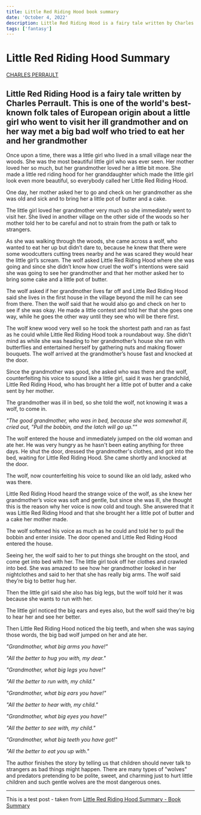 ```yaml
---
title: Little Red Riding Hood book summary
date: 'October 4, 2022'
description: Little Red Riding Hood is a fairy tale written by Charles Perrault. This is one of the world's best-known folk tales of European origin about a little girl who went to visit her ill grandmother and on her way met a big bad wolf who tried to eat her and her grandmother
tags: ['fantasy']
---
```


# Little Red Riding Hood Summary

[CHARLES PERRAULT](https://www.goodreads.com/author/show/35760.Charles_Perrault)

## Little Red Riding Hood is a fairy tale written by Charles Perrault. This is one of the world's best-known folk tales of European origin about a little girl who went to visit her ill grandmother and on her way met a big bad wolf who tried to eat her and her grandmother

Once upon a time, there was a little girl who lived in a small village near the woods. She was the most beautiful little girl who was ever seen. Her mother loved her so much, but her grandmother loved her a little bit more. She made a little red riding hood for her granddaughter which made the little girl look even more beautiful, so everybody called her Little Red Riding Hood.

One day, her mother asked her to go and check on her grandmother as she was old and sick and to bring her a little pot of butter and a cake.

The little girl loved her grandmother very much so she immediately went to visit her. She lived in another village on the other side of the woods so her mother told her to be careful and not to strain from the path or talk to strangers.

As she was walking through the woods, she came across a wolf, who wanted to eat her up but didn’t dare to, because he knew that there were some woodcutters cutting trees nearby and he was scared they would hear the little girl’s scream. The wolf asked Little Red Riding Hood where she was going and since she didn’t know how cruel the wolf's intentions were said she was going to see her grandmother and that her mother asked her to bring some cake and a little pot of butter.

The wolf asked if her grandmother lives far off and Little Red Riding Hood said she lives in the first house in the village beyond the mill he can see from there. Then the wolf said that he would also go and check on her to see if she was okay. He made a little contest and told her that she goes one way, while he goes the other way until they see who will be there first.

The wolf knew wood very well so he took the shortest path and ran as fast as he could while Little Red Riding Hood took a roundabout way. She didn’t mind as while she was heading to her grandmother’s house she ran with butterflies and entertained herself by gathering nuts and making flower bouquets. The wolf arrived at the grandmother’s house fast and knocked at the door.

Since the grandmother was good, she asked who was there and the wolf, counterfeiting his voice to sound like a little girl, said it was her grandchild, Little Red Riding Hood, who has brought her a little pot of butter and a cake sent by her mother.

The grandmother was ill in bed, so she told the wolf, not knowing it was a wolf, to come in.

_"The good grandmother, who was in bed, because she was somewhat ill, cried out, "Pull the bobbin, and the latch will go up.""_

The wolf entered the house and immediately jumped on the old woman and ate her. He was very hungry as he hasn't been eating anything for three days. He shut the door, dressed the grandmother's clothes, and got into the bed, waiting for Little Red Riding Hood. She came shortly and knocked at the door.

The wolf, now counterfeiting his voice to sound like an old lady, asked who was there.

Little Red Riding Hood heard the strange voice of the wolf, as she knew her grandmother’s voice was soft and gentle, but since she was ill, she thought this is the reason why her voice is now cold and tough. She answered that it was Little Red Riding Hood and that she brought her a little pot of butter and a cake her mother made.

The wolf softened his voice as much as he could and told her to pull the bobbin and enter inside. The door opened and Little Red Riding Hood entered the house.

Seeing her, the wolf said to her to put things she brought on the stool, and come get into bed with her. The little girl took off her clothes and crawled into bed. She was amazed to see how her grandmother looked in her nightclothes and said to her that she has really big arms. The wolf said they’re big to better hug her.

Then the little girl said she also has big legs, but the wolf told her it was because she wants to run with her.

The little girl noticed the big ears and eyes also, but the wolf said they’re big to hear her and see her better.

Then Little Red Riding Hood noticed the big teeth, and when she was saying those words, the big bad wolf jumped on her and ate her.

_"Grandmother, what big arms you have!"_

_"All the better to hug you with, my dear."_

_"Grandmother, what big legs you have!"_

_"All the better to run with, my child."_

_"Grandmother, what big ears you have!"_

_"All the better to hear with, my child."_

_"Grandmother, what big eyes you have!"_

_"All the better to see with, my child."_

_"Grandmother, what big teeth you have got!"_

_"All the better to eat you up with."_

The author finishes the story by telling us that children should never talk to strangers as bad things might happen. There are many types of "wolves" and predators pretending to be polite, sweet, and charming just to hurt little children and such gentle wolves are the most dangerous ones.

-------------------------------------------------------------------

This is a test post - taken from [Little Red Riding Hood Summary - Book Summary](https://www.booksummary.net/little-red-riding-hood-charles-perrault/)
